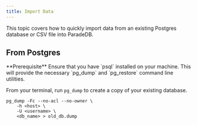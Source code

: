 ```yaml
---
title: Import Data
---
```


This topic covers how to quickly import data from an existing Postgres database or CSV file into ParadeDB.

## From Postgres

<Info>
  **Prerequisite** Ensure that you have `psql` installed on your machine. This will provide the necessary 
  `pg_dump` and `pg_restore` command line utilities.
</Info>

From your terminal, run `pg_dump` to create a copy of your existing database.

```
pg_dump -Fc --no-acl --no-owner \
    -h <host> \
    -U <username> \
    <db_name> > old_db.dump
```


